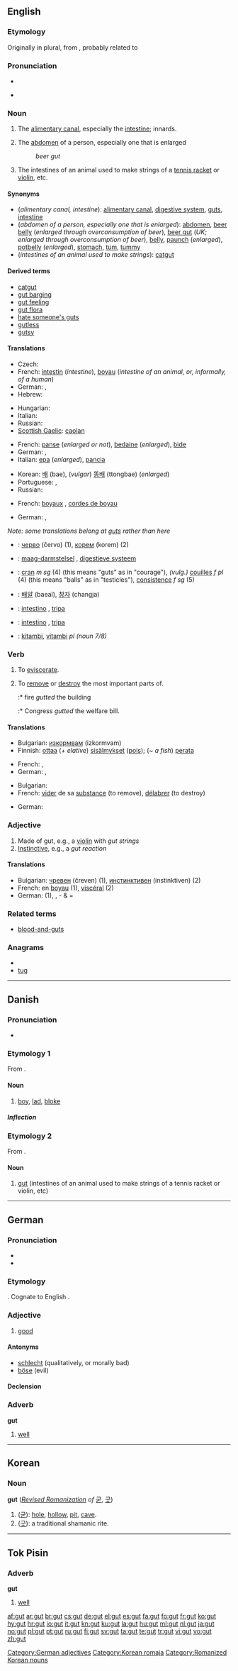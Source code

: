{{also|GUT}}
{{also|guts}}
==English==

===Etymology===
Originally in plural, from {{etyl|ang}} {{term|guttas|lang=ang}}, probably related to {{term|geotan|ġēotan|to pour|lang=ang}}

===Pronunciation===
* {{IPA|/gʌt/}}
* {{audio|En-us-inlandnorth-gut.ogg|Audio (US-Inland North)}}
*: {{rhymes|ʌt}}

===Noun===
{{en-noun}}

# The [[alimentary canal]], especially the [[intestine]]; innards.
# {{informal}} The [[abdomen]] of a person, especially one that is enlarged
#: ''beer gut''
# {{uncountable}} The intestines of an animal used to make strings of a [[tennis racket]] or [[violin]], etc.

====Synonyms====
* (''alimentary canal, intestine''): [[alimentary canal]], [[digestive system]], [[guts]], [[intestine]]
* (''abdomen of a person, especially one that is enlarged''): [[abdomen]], [[beer belly]] (''enlarged through overconsumption of beer''), [[beer gut]] (''UK; enlarged through overconsumption of beer''), [[belly]], [[paunch]] (''enlarged''), [[potbelly]] (''enlarged''), [[stomach]], [[tum]], [[tummy]]
* (''intestines of an animal used to make strings''): [[catgut]]

====Derived terms====
* [[catgut]]
* [[gut barging]]
* [[gut feeling]]
* [[gut flora]]
* [[hate someone's guts]]
* [[gutless]]
* [[gutsy]]

====Translations====
{{trans-top|alimentary canal}}
* Czech: {{t-|cs|střevo|n}}
* French: [[intestin]] {{m}} (''intestine''), [[boyau]] {{m}} (''intestine of an animal, or, informally, of a human'')
* German: {{t+|de|Darm|m}}, {{t+|de|Eingeweide|f|p}}
* Hebrew: {{he-translation|מעי|me`í}} {{m}}
{{trans-mid}}
* Hungarian: {{t-|hu|zsiger}}
* Italian: {{t+|it|intestino|m}}
* Russian: {{t+|ru|кишка|f}}
* [[Scottish Gaelic]]: [[caolan]] {{m}}
{{trans-bottom}}

{{trans-top|abdomen}}
* French: [[panse]] {{f}} (''enlarged or not''), [[bedaine]] {{f}} (''enlarged''), [[bide#French|bide]] {{m}}
* German: {{t+|de|Bauch|m}}, {{t+|de|Ranzen|m|p}}
* Italian: [[epa]] {{f}} (''enlarged''), [[pancia]] {{f}}
{{trans-mid}}
* Korean: [[배]] (bae), (''vulgar'') [[똥배]] (ttongbae) (''enlarged'')
* Portuguese: {{t+|pt|pança|f}}, {{t+|pt|barriga|f}}
* Russian: {{t+|ru|брюхо|n}}
{{trans-bottom}}

{{trans-top|intestines of an animal used to make strings of a tennis racket or violin, etc}}
* French: [[boyau]]x {{m|p}}, [[corde de boyau|cordes de boyau]] {{f|p}}
{{trans-mid}}
* German: {{t+|de|Darm|f}}, {{t+|de|Darmsaite|f}}
{{trans-bottom}}

{{checktrans-top}}
''Note: some translations belong at [[guts]] rather than here''
* {{ttbc|Bulgarian}}: [[черво]] (červo) {{n}} (1), [[корем]] (korem) {{m}} (2)
* {{ttbc|Dutch}}: [[maag-darmstelsel]] {{n}}, [[digestieve systeem]] {{n}}
* {{ttbc|French}}: [[cran]] ''m sg'' (4) (this means "guts" as in "courage"), ''(vulg.)'' [[couille]]s ''f pl'' (4) (this means "balls" as in "testicles"), [[consistence]] ''f sg'' (5)
* {{ttbc|Korean}}: [[배알]] (baeal), [[창자]] (changja)
* {{ttbc|Portuguese}}: [[intestino]] {{m}}, [[tripa]] {{f}}
* {{ttbc|Spanish}}: [[intestino]] {{m}}, [[tripa]] {{f}}
* {{ttbc|Swahili}}: [[kitambi]], [[vitambi]] ''pl (noun 7/8)''
{{trans-bottom}}

===Verb===
{{en-verb|gut|t|ed}}

# {{transitive}} To [[eviscerate]].
# {{transitive}} To [[remove]] or [[destroy]] the most important parts of.
#:* fire ''gutted'' the building
#:* Congress ''gutted'' the welfare bill.

====Translations====
{{trans-top|To eviscerate}}
* Bulgarian: [[изкормвам]] (izkormvam)
* Finnish: [[ottaa]] (''+ elative'') [[sisälmys|sisälmykset]] ([[pois]]); (''~ a fish'') [[perata]]
{{trans-mid}}
* French: {{t+|fr|vider}}, {{t+|fr|éviscérer}}
* German: {{t+|de|ausnehmen}}, {{t-|de|ausweiden}}
{{trans-bottom}}

{{trans-top|To remove or destroy the most important parts of}}
* Bulgarian: {{t+|bg|унищожавам|tr=uništožavam}}
* French: [[vider]] de sa [[substance]] (to remove), [[délabrer]] (to destroy)
{{trans-mid}}
* German: {{t-|de|ausweiden}}
{{trans-bottom}}

===Adjective===
{{en-adj}}

# Made of gut, e.g., a [[violin]] with ''gut strings''
# [[instinctive|Instinctive]], e.g., a ''gut reaction''

====Translations====
* Bulgarian: [[чревен]] (čreven) (1), [[инстинктивен]] (instinktiven) (2)
* French: en [[boyau]] (1), [[viscéral]] (2)
* German: {{t+|de|darmbesaitet}} (1), {{t+|de|instinktiv}}, {{t+|de|Bauch}}- & {{t+|de|Gefühl|n}} = {{t|de|Bauchgefühl}}

===Related terms===
* [[blood-and-guts]]

===Anagrams===
* {{alphagram|gtu}}
* [[tug#English|tug]]

----

==Danish==

===Pronunciation===
* {{IPA|/gut/|[ɡ̊ud̥]|lang=da}}

===Etymology 1===
From {{etyl|no|da}} {{term|gutt|lang=no}}.

====Noun====
{{da-noun|stem=gutt|en|er}}

# [[boy]], [[lad]], [[bloke]]

=====Inflection=====
{{da-noun-infl|stem=gutt|en|er}}

===Etymology 2===
From {{etyl|en|da}} {{term|gut|lang=en}}.

====Noun====
{{da-noun|stem=gutt|en|-}}

# [[#English|gut]] (intestines of an animal used to make strings of a tennis racket or violin, etc)

----

==German==

===Pronunciation===
* {{audio|De-at-gut.ogg|audio (Austria)}}
* {{IPA|/guːt/|lang=de}}

===Etymology===
{{etyl|goh|de}} {{term|guot|lang=goh}}. Cognate to English {{term|good|lang=en}}.

===Adjective===
{{de-adj|comparative=besser |superlative=besten }}

# [[good]]

====Antonyms====
* [[schlecht]] (qualitatively, or morally bad)
* [[böse]] (evil)

====Declension====
{{de-decl-adj|gut|besser|best}}

===Adverb===
'''gut'''

# [[well]]

[[Category:German adjectives]]

----

==Korean==

===Noun===
'''gut''' (''[[w:Revised Romanization|Revised Romanization]] of'' [[굳]], [[굿]])

# ([[굳]]): [[hole]], [[hollow]], [[pit]], [[cave]].
# ([[굿]]): a traditional shamanic rite.

[[Category:Korean romaja]]
[[Category:Romanized Korean nouns]]

----

==Tok Pisin==

===Adverb===
'''gut'''

# [[well]]

[[af:gut]]
[[ar:gut]]
[[br:gut]]
[[cs:gut]]
[[de:gut]]
[[el:gut]]
[[es:gut]]
[[fa:gut]]
[[fo:gut]]
[[fr:gut]]
[[ko:gut]]
[[hy:gut]]
[[hr:gut]]
[[io:gut]]
[[it:gut]]
[[kn:gut]]
[[ku:gut]]
[[la:gut]]
[[hu:gut]]
[[ml:gut]]
[[nl:gut]]
[[ja:gut]]
[[no:gut]]
[[pl:gut]]
[[pt:gut]]
[[ru:gut]]
[[fi:gut]]
[[sv:gut]]
[[ta:gut]]
[[te:gut]]
[[tr:gut]]
[[vi:gut]]
[[vo:gut]]
[[zh:gut]]